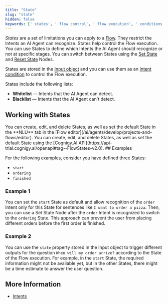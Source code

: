 ```yaml
---
title: "State"
slug: "state"
hidden: false
keywords: [' states', ' flow control', ' flow execution', ' conditions']
---
```


_States_ are a set of limitations you can apply to a [Flow](/ai/agents/develop/projects-and-flows/overview). They restrict the Intents an AI Agent can recognize. States help control the Flow execution. You can use States to define which Intents the AI Agent should recognize or not at specific stages. You can switch between States using the [Set State](/ai/agents/develop/node-reference/logic/set-state) and [Reset State](/ai/agents/develop/node-reference/logic/reset-state) Nodes.

States are stored in the [Input object](/ai/agents/develop/ai-agent-memory/input) and you can use them as an [Intent condition](/ai/platform-features/nlu/intents/conditions) to control the Flow execution.

States include the following lists:

- **Whitelist** — Intents that the AI Agent can detect.
- **Blacklist** — Intents that the AI Agent can't detect.

## Working with States

<Tabs>
  <Tab title="GUI">
        You can create, edit, and delete States, as well as set the default State in the **NLU** tab in the [Flow editor](/ai/agents/develop/projects-and-flows/editor).
  </Tab>
  <Tab title="API">
        You can create, edit, and delete States, as well as set the default State using the [Cognigy.AI API](https://api-trial.cognigy.ai/openapi#tag--FlowStates-v2.0).
  </Tab>
</Tabs>
## Examples

For the following examples, consider you have defined three States:

- `start`
- `ordering`
- `finished`

### Example 1

You can set the `start` State as default and allow recognition of the `order` Intent only for this State for sentences like `I want to order a pizza`. Then, you can use a Set State Node after the `order` Intent is recognized to switch to the `ordering` State. This approach can prevent the user from placing different orders before the first order is finished.

### Example 2

You can use the `state` property stored in the Input object to trigger different outputs for the question `When will my order arrive?` according to the State of the Flow execution. For example, in the `start` State, the required information might not be available yet, but in the other States, there might be a time estimate to answer the user question.

## More Information

- [Intents](/ai/platform-features/nlu/intents/overview)